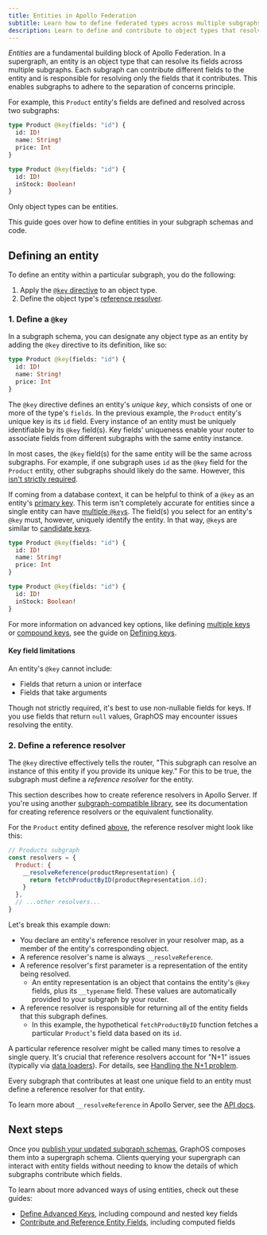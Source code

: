 ```yaml
---
title: Entities in Apollo Federation
subtitle: Learn how to define federated types across multiple subgraphs
description: Learn to define and contribute to object types that resolve their fields across multiple services in a federated GraphQL architecture.
---
```


_Entities_ are a fundamental building block of Apollo Federation.
In a supergraph, an entity is an object type that can resolve its fields across multiple subgraphs.
Each subgraph can contribute different fields to the entity and is responsible for resolving only the fields that it contributes.
This enables subgraphs to adhere to the separation of concerns principle.

For example, this `Product` entity's fields are defined and resolved across two subgraphs:

<CodeColumns>

```graphql title="Products subgraph"
type Product @key(fields: "id") {
  id: ID!
  name: String!
  price: Int
}
```

```graphql title="Inventory subgraph"
type Product @key(fields: "id") {
  id: ID!
  inStock: Boolean!
}
```

</CodeColumns>

<Note>

Only object types can be entities.

</Note>

This guide goes over how to define entities in your subgraph schemas and code.

## Defining an entity

To define an entity within a particular subgraph, you do the following:

1. Apply the [`@key` directive](#1-define-a-key) to an object type.
2. Define the object type's [reference resolver](#2-define-a-reference-resolver).

### 1. Define a `@key`

In a subgraph schema, you can designate any object type as an entity by adding the `@key` directive to its definition, like so:

```graphql {1} title="Products subgraph"
type Product @key(fields: "id") {
  id: ID!
  name: String!
  price: Int
}
```

The `@key` directive defines an entity's _unique key_, which consists of one or more of the type's `fields`.
In the previous example, the `Product` entity's unique key is its `id` field.
Every instance of an entity must be uniquely identifiable by its `@key` field(s).
Key fields' uniqueness enable your router to associate fields from different subgraphs with the same entity instance.

In most cases, the `@key` field(s) for the same entity will be the same across subgraphs.
For example, if one subgraph uses `id` as the `@key` field for the `Product` entity, other subgraphs should likely do the same.
However, this [isn't strictly required](./define-keys#differing-keys-across-subgraphs).

If coming from a database context, it can be helpful to think of a `@key` as an entity's [primary key](https://en.wikipedia.org/wiki/Primary_key).
This term isn't completely accurate for entities since a single entity can have [multiple `@key`s](./define-keys#multiple-keys). The field(s) you select for an entity's `@key` must, however, uniquely identify the entity.
In that way, `@key`s are similar to [candidate keys](https://en.wikipedia.org/wiki/Candidate_key).

<CodeColumns>

```graphql title="Products subgraph"
type Product @key(fields: "id") {
  id: ID!
  name: String!
  price: Int
}
```

```graphql title="Inventory subgraph"
type Product @key(fields: "id") {
  id: ID!
  inStock: Boolean!
}
```

</CodeColumns>

For more information on advanced key options, like defining [multiple keys](./define-keys/#multiple-keys) or [compound keys](./define-keys/#compound-keys), see the guide on [Defining keys](./define-keys).

#### Key field limitations

An entity's `@key` cannot include:

- Fields that return a union or interface
- Fields that take arguments

Though not strictly required, it's best to use non-nullable fields for keys. If you use fields that return `null` values, GraphOS may encounter issues resolving the entity.

### 2. Define a reference resolver

The `@key` directive effectively tells the router, "This subgraph can resolve an instance of this entity if you provide its unique key." For this to be true, the subgraph must define a _reference resolver_ for the entity.

<Note>

This section describes how to create reference resolvers in Apollo Server.
If you're using another [subgraph-compatible library](../building-supergraphs/compatible-subgraphs/), see its documentation for creating reference resolvers or the equivalent functionality.

</Note>

For the `Product` entity defined [above](#1-define-a-key), the reference resolver might look like this:

```js {4-6} title="resolvers.js"
// Products subgraph
const resolvers = {
  Product: {
    __resolveReference(productRepresentation) {
      return fetchProductByID(productRepresentation.id);
    }
  },
  // ...other resolvers...
}
```

Let's break this example down:

- You declare an entity's reference resolver in your resolver map, as a member of the entity's corresponding object.
- A reference resolver's name is always `__resolveReference`.
- A reference resolver's first parameter is a representation of the entity being resolved.
    - An entity representation is an object that contains the entity's `@key` fields, plus its `__typename` field. These values are automatically provided to your subgraph by your router.
- A reference resolver is responsible for returning all of the entity fields that this subgraph defines.
    - In this example, the hypothetical `fetchProductByID` function fetches a particular `Product`'s field data based on its `id`.

<Note>

A particular reference resolver might be called many times to resolve a single query. It's crucial that reference resolvers account for "N+1" issues (typically via [data loaders](https://github.com/graphql/dataloader)). For details, see [Handling the N+1 problem](./handling-n-plus-one).

</Note>

Every subgraph that contributes at least one unique field to an entity must define a reference resolver for that entity.

To learn more about `__resolveReference` in Apollo Server, see the [API docs](/apollo-server/using-federation/api/apollo-subgraph/#__resolvereference).

## Next steps

Once you [publish your updated subgraph schemas](../quickstart#step-3-publish-your-subgraphs), GraphOS composes them into a supergraph schema.
Clients querying your supergraph can interact with entity fields without needing to know the details of which subgraphs contribute which fields.

To learn about more advanced ways of using entities, check out these guides:

- [Define Advanced Keys](./define-advanced-keys), including compound and nested key fields
- [Contribute and Reference Entity Fields](./contribute-fields), including computed fields
